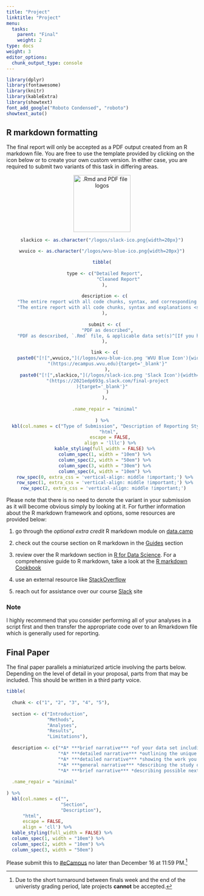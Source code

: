 ```yaml
---
title: "Project"
linktitle: "Project"
menu:
  tasks:
    parent: "Final"
    weight: 2
type: docs
weight: 3
editor_options: 
  chunk_output_type: console
---
```


<style>
  .hvr-sweep-to-left {
    display: inline-block;
    vertical-align: middle;
    -webkit-transform: perspective(1px) translateZ(0);
    transform: perspective(1px) translateZ(0);
    box-shadow: 0 0 1px rgba(0, 0, 0, 0);
    position: relative;
    -webkit-transition-property: color;
    transition-property: color;
    -webkit-transition-duration: 0.25s;
    transition-duration: 0.25s;
  }

.hvr-sweep-to-left:before {
  content: "";
  position: absolute;
  z-index: -1;
  top: 0;
  left: 0;
  right: 0;
  bottom: 0;
  background: #175676;
    -webkit-transform: scaleX(0);
  transform: scaleX(0);
  -webkit-transform-origin: 100% 50%;
  transform-origin: 100% 50%;
  -webkit-transition-property: transform;
  transition-property: transform;
  -webkit-transition-duration: 0.3s;
  transition-duration: 0.3s;
  -webkit-transition-timing-function: ease-out;
  transition-timing-function: ease-out;
}

.hvr-sweep-to-left:hover, .hvr-sweep-to-left:focus, .hvr-sweep-to-left:active {
  color: white;
}

.hvr-sweep-to-left:hover:before, .hvr-sweep-to-left:focus:before, .hvr-sweep-to-left:active:before {
  -webkit-transform: scaleX(1);
  transform: scaleX(1);
}
</style>

```r
library(dplyr)
library(fontawesome)
library(knitr)
library(kableExtra)
library(showtext)
font_add_google("Roboto Condensed", "roboto")
showtext_auto()
```

## R markdown formatting

The final report will only be accepted as a PDF output created from an R markdown file. You are free to use the template provided by clicking on the icon below or to  create your own custom version. In either case, you are required to submit two variants of this task in differing areas. 

<center>
<a href="/templates/possible_finals_template.zip">
<img src="/logos/rmd-pdf-logo.png" alt=".Rmd and PDF file logos" style="width: 150px;"/>
</a>
</center>

<center>
```r

slackico <- as.character("/logos/slack-ico.png{width=20px}")

wvuico <- as.character("/logos/wvu-blue-ico.png{width=20px}")

tibble(
  
  type <- c("Detailed Report",
            "Cleaned Report"
  ),
  
  description <- c(
    "The entire report with all code chunks, syntax, and corresponding explanations <span style='color:#ac58ff;'>shown</span> as a single PDF",
    "The entire report with all code chunks, syntax and explanations <span style='color:#ff4040;'>hidden</span> as a single PDF"
  ),
  
  submit <- c(
    "PDF as described",
    "PDF as descxribed, `.Rmd` file, & applicable data set(s)^[If you have a protected data set that has been discussed with me, then this can and should be excluded]"
  ),

  link <- c(
    paste0("[![",wvuico,"](/logos/wvu-blue-ico.png 'WVU Blue Icon'){width=30px}]",
    "(https://ecampus.wvu.edu){target='_blank'}"
    ),
     paste0("[![",slackico,"](/logos/slack-ico.png 'Slack Icon'){width=30px}]",
    "(https://2021edp693g.slack.com/final-project
){target='_blank'}"
    )
  ),
  
  .name_repair = "minimal"
  
) %>%
  kbl(col.names = c("Type of Submission", "Description of Reporting Style", "What to Provide", "Where to Submit^[You may click on the icons to get connected]"), 
      "html", 
      escape = FALSE,
      align = 'lllc') %>%
  kable_styling(full_width = FALSE) %>%
  column_spec(1, width = "10em") %>%
  column_spec(2, width = "50em") %>%
  column_spec(3, width = "30em") %>%
  column_spec(4, width = "10em") %>%
  row_spec(0, extra_css = 'vertical-align: middle !important;') %>%
  row_spec(1, extra_css = 'vertical-align: middle !important;') %>%
  row_spec(2, extra_css = 'vertical-align: middle !important;') 
```
</center>

Please note that there is no need to denote the variant in your submission as it will become obvious simply by looking at it. For further information about the R markdown framework and options, some resources are provided below:

1. go through the *optional extra credit* R markdown module on [data.camp](https://datacamp.com/)

2. check out the course section on R markdown in the [Guides](/resources/Rmarkdown/) section

3. review over the R markdown section in [R for Data Science](https://r4ds.had.co.nz/r-markdown.html). For a comprehensive guide to R markdown, take a look at the [R markdown Cookbook](https://bookdown.org/yihui/Rmarkdown-cookbook/)

4. use an external resource like [StackOverflow](https://stackoverflow.com/questions/47710427/how-to-show-code-but-hide-output-in-Rmarkdown)

5. reach out for assistance over our course [Slack](https://2021edp693g.slack.com) site

### Note

I highly recommend that you consider performing all of your analyses in a script first and then transfer the appropriate code over to an Rmarkdown file which is generally used for reporting. 


## Final Paper

The final paper parallels a miniaturized article involving the parts below. Depending on the level of detail in your proposal, parts from that may be included. This should be written in a third party voice.

```r

tibble(
  
  chunk <- c("1", "2", "3", "4", "5"),
  
  section <- c("Introduction",
               "Methods",
               "Analyses",
               "Results",
               "Limitations"),
  
  description <- c("*A* ***brief narrative*** *of your data set including but not limited to its sampling frame, context, history if feasible, and network structure. Please end this section indicating your research question(s).*",
                   "*A* ***detailed narrative*** *outlining the unique need for an SNA and what approach(es) you took to address those. Please do not simply repeat or rehash SNA content such as definitions, methods, etc.; rather describe how each were applied in context, what they were intended to accomplish and why you chose to use them.* ",
                   "*A* ***detailed narrative*** *showing the work you've performed explicitly shown in the code chunks. Each chunk should be preceded by an explanation of what is going on and why you chose to pursue.*",
                   "*A* ***general narrative*** *describing the study outcomes and any conclusions drawn. You need to be specific and tie the results back into the reseasrch question(s)*",
                   "*A* ***brief narrative*** *describing possible next steps in conducting a future SNA predicated on what you have done and found thus far.*"),
  
  .name_repair = "minimal"
  
) %>%
  kbl(col.names = c("", 
                    "Section", 
                    "Description"), 
      "html", 
      escape = FALSE,
      align = 'cll') %>%
  kable_styling(full_width = FALSE) %>%
  column_spec(1, width = "10em") %>%
  column_spec(2, width = "10em") %>%
  column_spec(3, width = "50em")
```

Please submit this to 
[#eCampus](https://ecampus.wvu.edu/){target='_blank'} no later than December 16 at 11:59 PM.^[Due to the short turnaround between finals week and the end of the univeristy grading period, late projects **cannot** be accepted.]
